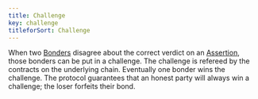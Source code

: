 ```yaml
---
title: Challenge
key: challenge
titleforSort: Challenge
---
```


When two [Bonders](/intro/glossary#bonder) disagree about the correct verdict on an [Assertion](/intro/glossary#assertion), those bonders can be put in a challenge. The challenge is refereed by the contracts on the underlying chain. Eventually one bonder wins the challenge. The protocol guarantees that an honest party will always win a challenge; the loser forfeits their bond.
